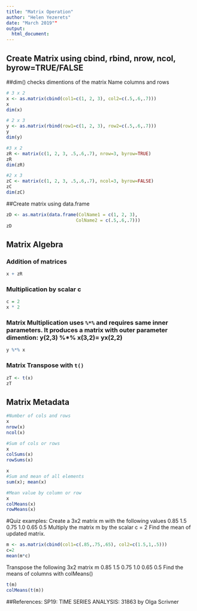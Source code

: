 ```yaml
---
title: "Matrix Operation"
author: "Helen Yezerets"
date: "March 2019""
output:
  html_document:
---
```




## Create Matrix using cbind, rbind, nrow, ncol, byrow=TRUE/FALSE
##dim() checks dimentions of the matrix
Name columns and rows

```r
# 3 x 2
x <- as.matrix(cbind(col1=c(1, 2, 3), col2=c(.5,.6,.7)))
x
dim(x)

# 2 x 3
y <- as.matrix(rbind(row1=c(1, 2, 3), row2=c(.5,.6,.7)))
y
dim(y)

#3 x 2
zR <- matrix(c(1, 2, 3, .5,.6,.7), nrow=3, byrow=TRUE)
zR
dim(zR)

#2 x 3
zC <- matrix(c(1, 2, 3, .5,.6,.7), ncol=3, byrow=FALSE)
zC
dim(zC)

```

##Create matrix using data.frame

```r
zD <- as.matrix(data.frame(ColName1 = c(1, 2, 3), 
                          ColName2 = c(.5,.6,.7)))
zD
```
## Matrix Algebra
### Addition of matrices

```r
x + zR
```
### Multiplication by scalar c
```r
c = 2
x * 2

```

### Matrix Multiplication uses `%*% ` and requires same inner parameters. It produces a matrix with outer parameter dimention: y(2,3) %*% x(3,2)= yx(2,2)

```r
y %*% x

```

### Matrix Transpose with `t()`

```r

zT <- t(x)
zT

```

## Matrix Metadata

```r
#Number of cols and rows
x
nrow(x)
ncol(x)
```

```r
#Sum of cols or rows
x
colSums(x)
rowSums(x)
```

```r
x
#Sum and mean of all elements
sum(x); mean(x)
```

```r
#Mean value by column or row
x
colMeans(x)
rowMeans(x)


```
#Quiz examples:
Create a 3x2 matrix m with the following values
0.85  1.5
0.75  1.0
0.65  0.5
Multiply the matrix m by the scalar c = 2
Find the mean of updated matrix. 

```r
m <- as.matrix(cbind(col1=c(.85,.75,.65), col2=c(1.5,1,.5)))
c=2
mean(m*c)
```

Transpose the following 3x2 matrix m
0.85  1.5
0.75  1.0
0.65  0.5
Find the means of columns with colMeans()
```r
t(m)
colMeans(t(m))
```
##References: SP19: TIME SERIES ANALYSIS: 31863 by Olga Scrivner